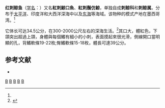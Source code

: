 {{Speciesbox 
| genus = Barbourisia
| species = rufa
| image = Flabby whalefish.jpg
| status = NE
| status_system = IUCN3.1
| authority =  (Parr, 1945)<ref name='id5617'>{{cite web| url =http://www.bioinfo.cn/db05/BjdwSpecies.php?action=view&id=5617| title =红刺鲸鱼| work =《中国动物物种编目数据库》| publisher =中国科学院微生物研究所| author =中国科学院动物研究所| accessdate =2009-04-11| deadurl =yes| archiveurl =https://web.archive.org/web/20160305052844/http://www.bioinfo.cn/db05/BjdwSpecies.php?action=view&id=5617| archivedate =2016-03-05}}</ref>
}}

'''红刺鲸鱼'''（[[学名|学名]]：{{lang|la|''Barbourisia rufa''}}）又名'''紅刺鯨口魚'''、'''紅刺鬚仿鯨'''，单独自成'''刺鲸科'''和'''刺鲸属'''。分布于[[太平洋|太平洋]]、印度洋和大西洋深海中以及[[东海|东海]]等海域。该物种的模式产地在墨西哥湾。<ref name='id5617'/>

它体长可达34.5公分，在300-2000公尺左右的深海生活。<ref  name=fishbase>{{FishBase species | genus = Barbourisia | species = rufa |  month = 11| year = 2010}}</ref>其口大，體紅色，下頜突出超過上頜，身體與每個鰭有細小的小刺，表面摸起來很光滑，側線開口當明顯的孔，背鰭軟條19-22枚;臀鰭軟條15-18枚，體長可達39公分。

== 参考文献 ==
{{reflist}}
*{{FishBase_species|genus=Barbourisia|species=bicolor|year=2012|month=5}}
{{Wikispecies|Barbourisia rufa}}

{{Taxonbar|from=Q134805}}

[[Category:太平洋魚類|B]]
[[Category:印度洋魚類|B]]
[[Category:大西洋魚類|B]]
[[Category:须仿鲸科|B]]
[[Category:1945年描述的鱼类|B]]


{{鱼类小作品}}